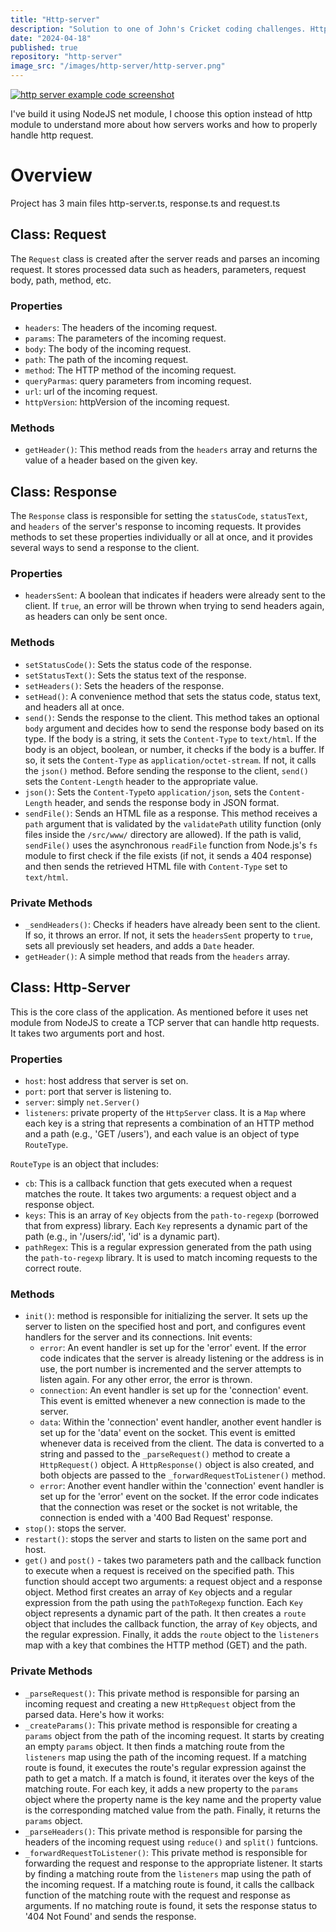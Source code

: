 ```yaml
---
title: "Http-server"
description: "Solution to one of John's Cricket coding challenges. Http-server written in NodeJS using it's net module. Main goal of this poject was to understand how TCP server handles HTTP protocol."
date: "2024-04-18"
published: true
repository: "http-server"
image_src: "/images/http-server/http-server.png"
---
```


[![http server example code screenshot](/images/http-server/http-server.png)](https://github.com/QuickerMaths/http-server)

I've build it using NodeJS net module, I choose this option instead of http module to understand more about how servers works and how to properly handle http request. 

# Overview 
Project has 3 main files http-server.ts, response.ts and request.ts

## Class: Request

The <code>Request</code> class is created after the server reads and parses an incoming request. It stores processed data such as headers, parameters, request body, path, method, etc.

### Properties

- <code>headers</code>: The headers of the incoming request.
- <code>params</code>: The parameters of the incoming request.
- <code>body</code>: The body of the incoming request.
- <code>path</code>: The path of the incoming request.
- <code>method</code>: The HTTP method of the incoming request.
- <code>queryParmas</code>: query parameters from incoming request.
- <code>url</code>: url of the incoming request.
- <code>httpVersion</code>: httpVersion of the incoming request.

### Methods

- <code>getHeader()</code>: This method reads from the <code>headers</code> array and returns the value of a header based on the given key.

## Class: Response

The `Response` class is responsible for setting the <code>statusCode</code>, <code>statusText</code>, and <code>headers</code> of the server's response to incoming requests. It provides methods to set these properties individually or all at once, and it provides several ways to send a response to the client.

### Properties

- <code>headersSent</code>: A boolean that indicates if headers were already sent to the client. If <code>true</code>, an error will be thrown when trying to send headers again, as headers can only be sent once.

### Methods

- <code>setStatusCode()</code>: Sets the status code of the response.
- <code>setStatusText()</code>: Sets the status text of the response.
- <code>setHeaders()</code>: Sets the headers of the response.
- <code>setHead()</code>: A convenience method that sets the status code, status text, and headers all at once.
- <code>send()</code>: Sends the response to the client. This method takes an optional `body` argument and decides how to send the response body based on its type. If the body is a string, it sets the <code>Content-Type</code> to <code>text/html</code>. If the body is an object, boolean, or number, it checks if the body is a buffer. If so, it sets the <code>Content-Type</code> as <code>application/octet-stream</code>. If not, it calls the <code>json()</code> method. Before sending the response to the client, <code>send()</code> sets the <code>Content-Length</code> header to the appropriate value.
- <code>json()</code>: Sets the <code>Content-Type</code>to <code>application/json</code>, sets the <code>Content-Length</code> header, and sends the response body in JSON format.
- <code>sendFile()</code>: Sends an HTML file as a response. This method receives a <code>path</code> argument that is validated by the <code>validatePath</code> utility function (only files inside the <code>/src/www/</code> directory are allowed). If the path is valid, <code>sendFile()</code> uses the asynchronous <code>readFile</code> function from Node.js's <code>fs</code> module to first check if the file exists (if not, it sends a 404 response) and then sends the retrieved HTML file with <code>Content-Type</code> set to <code>text/html</code>.

### Private Methods

- <code>_sendHeaders()</code>: Checks if headers have already been sent to the client. If so, it throws an error. If not, it sets the <code>headersSent</code> property to <code>true</code>, sets all previously set headers, and adds a <code>Date</code> header.
- <code>getHeader()</code>: A simple method that reads from the <code>headers</code> array.

## Class: Http-Server

This is the core class of the application. As mentioned before it uses net module from NodeJS to create a TCP server that can handle http requests. It takes two 
arguments port and host.

### Properties

- <code>host</code>: host address that server is set on.
- <code>port</code>: port that server is listening to.
- <code>server</code>: simply <code>net.Server()</code>
- <code>listeners</code>: private property of the <code>HttpServer</code> class. It is a <code>Map</code> where each key is a string that represents a combination of an HTTP method and a path (e.g., 'GET /users'), and each value is an object of type <code>RouteType</code>.

<code>RouteType</code> is an object that includes:

- <code>cb</code>: This is a callback function that gets executed when a request matches the route. It takes two arguments: a request object and a response object.
- <code>keys</code>: This is an array of <code>Key</code> objects from the <code>path-to-regexp</code> (borrowed that from express) library. Each <code>Key</code> represents a dynamic part of the path (e.g., in '/users/:id', 'id' is a dynamic part).
- <code>pathRegex</code>: This is a regular expression generated from the path using the <code>path-to-regexp</code> library. It is used to match incoming requests to the correct route.

### Methods

- <code>init()</code>: method is responsible for initializing the server. It sets up the server to listen on the specified host and port, and configures event handlers for the server and its connections. Init events:
    * <code>error</code>: An event handler is set up for the 'error' event. If the error code indicates that the server is already listening or the address is in use, the port number is     incremented and the server attempts to listen again. For any other error, the error is thrown.
    * <code>connection</code>: An event handler is set up for the 'connection' event. This event is emitted whenever a new connection is made to the server.
    * <code>data</code>: Within the 'connection' event handler, another event handler is set up for the 'data' event on the socket. This event is emitted whenever data is received from the client. The data is converted to a string and passed to the <code>_parseRequest()</code> method to create a <code>HttpRequest()</code> object. A `HttpResponse()` object is also created, and both objects are passed to the <code>_forwardRequestToListener()</code> method.
    * <code>error</code>: Another event handler within the 'connection' event handler is set up for the 'error' event on the socket. If the error code indicates that the connection was reset or the socket is not writable, the connection is ended with a '400 Bad Request' response.
- <code>stop()</code>: stops the server.
- <code>restart()</code>: stops the server and starts to listen on the same port and host.
- <code>get()</code> and <code>post()</code> - takes two parameters path and the callback function to execute when a request is received on the specified path. This function should accept two arguments: a request object and a response object. Method first creates an array of `Key` objects and a regular expression from the path using the <code>pathToRegexp</code> function. Each <code>Key</code> object represents a dynamic part of the path. It then creates a <code>route</code> object that includes the callback function, the array of <code>Key</code> objects, and the regular expression. Finally, it adds the <code>route</code> object to the <code>listeners</code> map with a key that combines the HTTP method (GET) and the path.

### Private Methods

- <code>_parseRequest()</code>: This private method is responsible for parsing an incoming request and creating a new <code>HttpRequest</code> object from the parsed data. Here's how it works:
- <code>_createParams()</code>: This private method is responsible for creating a <code>params</code> object from the path of the incoming request. It starts by creating an empty <code>params</code> object. It then finds a matching route from the <code>listeners</code> map using the path of the incoming request. If a matching route is found, it executes the route's regular expression against the path to get a match. If a match is found, it iterates over the keys of the matching route. For each key, it adds a new property to the <code>params</code> object where the property name is the key name and the property value is the corresponding matched value from the path. Finally, it returns the <code>params</code> object.
- <code>_parseHeaders()</code>: This private method is responsible for parsing the headers of the incoming request using <code>reduce()</code> and <code>split()</code> funtcions.
- <code>_forwardRequestToListener()</code>: This private method is responsible for forwarding the request and response to the appropriate listener. It starts by finding a matching route from the <code>listeners</code> map using the path of the incoming request. If a matching route is found, it calls the callback function of the matching route with the request and response as arguments. If no matching route is found, it sets the response status to '404 Not Found' and sends the response.
